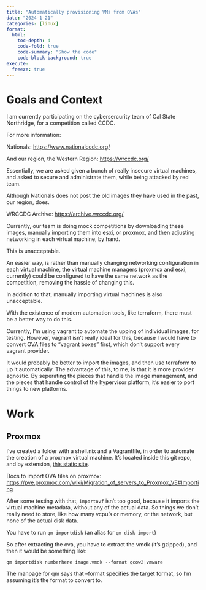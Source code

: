 ```yaml
---
title: "Automatically provisioning VMs from OVAs"
date: "2024-1-21"
categories: [linux]
format:
  html:
    toc-depth: 4
    code-fold: true
    code-summary: "Show the code"
    code-block-background: true
execute:
  freeze: true
---
```


# Goals and Context

I am currently participating on the cybersercurity team of Cal State Northridge, for a competition called CCDC.

For more information:

Nationals: <https://www.nationalccdc.org/>

And our region, the Western Region: <https://wrccdc.org/>

Essentially, we are asked given a bunch of really insecure virtual machines, and asked to secure and administrate them, while being attacked by red team. 

Although Nationals does not post the old images they have used in the past, our region, does. 

WRCCDC Archive: <https://archive.wrccdc.org/>

Currently, our team is doing mock competitions by downloading these images, manually importing them into esxi, or proxmox, and then adjusting networking in each virtual machine, by hand.

This is unacceptable. 

An easier way, is rather than manually changing networking configuration in each virtual machine, the virtual machine managers (proxmox and esxi, currently) could be configured to have the same network as the competition, removing the hassle of changing this. 

In addition to that, manually importing virtual machines is also unacceptable.

With the existence of modern automation tools, like terraform, there must be a better way to do this. 

Currently, I'm using vagrant to automate the upping of individual images, for testing. However, vagrant isn't really ideal for this, because I would have to convert OVA files to "vagrant boxes" first, which don't support every vagrant provider. 

It would probably be better to import the images, and then use terraform to up it automatically. The advantage of this, to me, is that it is more provider agnostic. By seperating the pieces that handle the image management, and the pieces that handle control of the hypervisor platform, it's easier to port things to new platforms. 

# Work

## Proxmox

I've created a folder with a shell.nix and a Vagrantfile, in order to automate the creation of a proxmox virtual machine. It's located inside this git repo, and by extension, [this static site](./proxmox/). 

Docs to import OVA files on proxmox: <https://pve.proxmox.com/wiki/Migration_of_servers_to_Proxmox_VE#Importing>

After some testing with that, `importovf` isn't too good, because it imports the virtual machine metadata, without any of the actual data. So things we don't really need to store, like how many vcpu's or memory, or the network, but none of the actual disk data. 

You have to run `qm importdisk` (an alias for `qm disk import`)

So after extracting the ova, you have to extract the vmdk (it's gzipped), and then it would be something like: 

`qm importdisk numberhere image.vmdk --format qcow2|vmware`

The manpage for qm says that --format specifies the target format, so I'm assuming it's the format to convert to.


